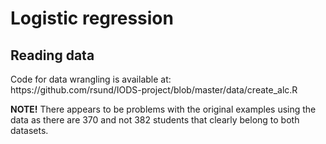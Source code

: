 # Logistic regression

## Reading data

Code for data wrangling is available at:   
https://github.com/rsund/IODS-project/blob/master/data/create_alc.R

**NOTE!** There appears to be problems with the original examples using the data
as there are 370 and not 382 students that clearly belong to both datasets.


